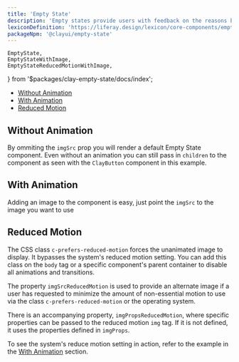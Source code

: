 ```yaml
---
title: 'Empty State'
description: 'Empty states provide users with feedback on the reasons behind the empty state and what they can do to move out of the empty state.'
lexiconDefinition: 'https://liferay.design/lexicon/core-components/empty-states/'
packageNpm: '@clayui/empty-state'
---
```


	EmptyState,
	EmptyStateWithImage,
	EmptyStateReducedMotionWithImage,
} from '$packages/clay-empty-state/docs/index';

<div class="nav-toc-absolute">
<div class="nav-toc">

-   [Without Animation](#without-animation)
-   [With Animation](#with-animation)
-   [Reduced Motion](#reduced-motion)

</div>
</div>

## Without Animation

By ommiting the `imgSrc` prop you will render a default Empty State component.
Even without an animation you can still pass in `children` to the component as seen with the `ClayButton` component in this example.

<EmptyState />

## With Animation

Adding an image to the component is easy, just point the `imgSrc` to the image you want to use

<EmptyStateWithImage />

## Reduced Motion

The CSS class `c-prefers-reduced-motion` forces the unanimated image to display. It bypasses the system's reduced motion setting. You can add this class on the `body` tag or a specific component's parent container to disable all animations and transitions.

The property `imgSrcReducedMotion` is used to provide an alternate image if a user has requested to minimize the amount of non-essential motion to use via the class `c-prefers-reduced-motion` or the operating system.

There is an accompanying property, `imgPropsReducedMotion`, where specific properties can be passed to the reduced motion `img` tag. If it is not defined, it uses the properties defined in `imgProps`.

<div class="clay-site-alert alert alert-info">
	To see the system's reduce motion setting in action, refer to the example in
	the <a href="#with-animation">With Animation</a> section.
</div>

<EmptyStateReducedMotionWithImage />
